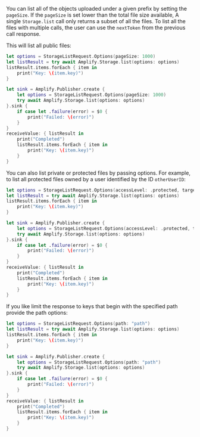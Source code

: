 You can list all of the objects uploaded under a given prefix by setting the `pageSize`. If the `pageSize` is set lower than the total file size available, A single `Storage.list` call only returns a subset of all the files. To list all the files with multiple calls, the user can use the `nextToken` from the previous call response.

This will list all public files:

<BlockSwitcher>

<Block name="Async/Await">

```swift
let options = StorageListRequest.Options(pageSize: 1000)
let listResult = try await Amplify.Storage.list(options: options)
listResult.items.forEach { item in
    print("Key: \(item.key)")
}
```

</Block>

<Block name="Combine">

```swift
let sink = Amplify.Publisher.create {
    let options = StorageListRequest.Options(pageSize: 1000)
    try await Amplify.Storage.list(options: options)
}.sink {
    if case let .failure(error) = $0 {
        print("Failed: \(error)")
    }
}
receiveValue: { listResult in
    print("Completed")
    listResult.items.forEach { item in
        print("Key: \(item.key)")
    }
}
```

</Block>

</BlockSwitcher>

You can also list private or protected files by passing options. For example, to list all protected files owned by a user identified by the ID `otherUserID`:

<BlockSwitcher>

<Block name="Async/Await">

```swift
let options = StorageListRequest.Options(accessLevel: .protected, targetIdentityId: "otherUserID", pageSize: 1000)
let listResult = try await Amplify.Storage.list(options: options)
listResult.items.forEach { item in
    print("Key: \(item.key)")
}
```

</Block>

<Block name="Combine">

```swift
let sink = Amplify.Publisher.create {
    let options = StorageListRequest.Options(accessLevel: .protected, targetIdentityId: "otherUserID", pageSize: 1000)
    try await Amplify.Storage.list(options: options)
}.sink {
    if case let .failure(error) = $0 {
        print("Failed: \(error)")
    }
}
receiveValue: { listResult in
    print("Completed")
    listResult.items.forEach { item in
        print("Key: \(item.key)")
    }
}
```

</Block>

</BlockSwitcher>

If you like limit the response to keys that begin with the specified path provide the path options:

<BlockSwitcher>

<Block name="Async/Await">

```swift
let options = StorageListRequest.Options(path: "path")
let listResult = try await Amplify.Storage.list(options: options)
listResult.items.forEach { item in
    print("Key: \(item.key)")
}
```

</Block>

<Block name="Combine">

```swift
let sink = Amplify.Publisher.create {
    let options = StorageListRequest.Options(path: "path")
    try await Amplify.Storage.list(options: options)
}.sink {
    if case let .failure(error) = $0 {
        print("Failed: \(error)")
    }
}
receiveValue: { listResult in
    print("Completed")
    listResult.items.forEach { item in
        print("Key: \(item.key)")
    }
}
```

</Block>

</BlockSwitcher>